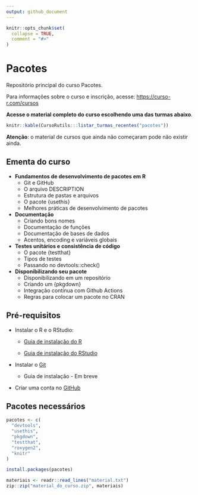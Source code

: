 ```yaml
---
output: github_document
---
```


<!-- README.md is generated from README.Rmd. Please edit that file -->

```r
knitr::opts_chunk$set(
  collapse = TRUE,
  comment = "#>"
)
```

# Pacotes

Repositório principal do curso Pacotes.

Para informações sobre o curso e inscrição, acesse: [https://curso-r.com/cursos](https://curso-r.com/cursos)

**Acesse o material completo do curso escolhendo uma das turmas abaixo**.

```r
knitr::kable(CursoRutils:::listar_turmas_recentes("pacotes"))
```

**Atenção**: o material de cursos que ainda não começaram pode não existir ainda.


## Ementa do curso

- **Fundamentos de desenvolvimento de pacotes em R**
  - Git e GitHub
  - O arquivo DESCRIPTION
  - Estrutura de pastas e arquivos
  - O pacote {usethis}
  - Melhores práticas de desenvolvimento de pacotes

- **Documentação**
  - Criando bons nomes
  - Documentação de funções
  - Documentação de bases de dados
  - Acentos, encoding e variáveis globais

- **Testes unitários e consistência de código**
  - O pacote {testthat}
  - Tipos de testes
  - Passando no devtools::check()

- **Disponibilizando seu pacote**
  - Disponibilizando em um repositório
  - Criando um {pkgdown}
  - Integração contínua com Github Actions
  - Regras para colocar um pacote no CRAN

## Pré-requisitos

- Instalar o R e o RStudio:

  - [Guia de instalação do R](https://livro.curso-r.com/1-1-instalacao-do-r.html)
  
  - [Guia de instalação do RStudio](https://livro.curso-r.com/1-2-instalacao-do-rstudio.html)

- Instalar o [Git](https://git-scm.com/)
  - Guia de instalação  - Em breve

- Criar uma conta no [GitHub](https://github.com/)


## Pacotes necessários

```r
pacotes <- c(
  "devtools",
  "usethis",
  "pkgdown",
  "testthat",
  "roxygen2", 
  "knitr"
) 

install.packages(pacotes)
```



```r
materiais <- readr::read_lines("material.txt")
zip::zip("material_do_curso.zip", materiais)
```
